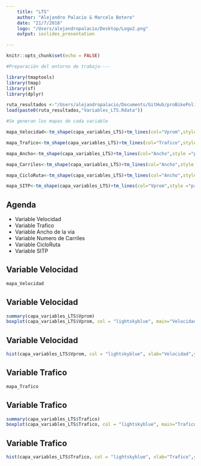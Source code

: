 ```yaml
---
    title: "LTS"
    author: "Alejandro Palacio & Marcelo Botero"
    date: "21/7/2018"
    logo: "/Users/alejandropalacio/Desktop/Logo2.png"
    output: ioslides_presentation

---
```



```r

knitr::opts_chunk$set(echo = FALSE)

#Preparación del entorno de trabajo----

library(tmaptools)
library(tmap)
library(sf)
library(dplyr)

ruta_resultados <-"/Users/alejandropalacio/Documents/GitHub/proBikePolicies/LTS/Resultados/"
load(paste0(ruta_resultados,"Variables_LTS.Rdata"))

#Se generan los mapas de cada variable

mapa_Velocidad<-tm_shape(capa_variables_LTS)+tm_lines(col="Vprom",style ="pretty" ,scale=5 ,palette = "Reds" ,title.col ="Velocidad Promedio", popup.vars = TRUE)+tmap_mode("view")+tm_view(alpha = 1, basemaps = "OpenStreetMap.BlackAndWhite")

mapa_Trafico<-tm_shape(capa_variables_LTS)+tm_lines(col="Trafico",style ="pretty" ,scale=5 ,palette = "Reds" ,title.col ="Velocidad Promedio", popup.vars = TRUE)+tmap_mode("view")+tm_view(alpha = 1, basemaps = "OpenStreetMap.BlackAndWhite")

mapa_Ancho<-tm_shape(capa_variables_LTS)+tm_lines(col="Ancho",style ="pretty" ,scale=5 ,palette = "-RdYlGn" ,title.col ="Velocidad Promedio", popup.vars = TRUE)+tmap_mode("view")+tm_view(alpha = 1, basemaps = "OpenStreetMap.BlackAndWhite")

mapa_Carriles<-tm_shape(capa_variables_LTS)+tm_lines(col="Ancho",style ="pretty" ,scale=5 ,palette = "-RdYlGn" ,title.col ="Velocidad Promedio", popup.vars = TRUE)+tmap_mode("view")+tm_view(alpha = 1, basemaps = "OpenStreetMap.BlackAndWhite")

mapa_CicloRuta<-tm_shape(capa_variables_LTS)+tm_lines(col="Ancho",style ="pretty" ,scale=5 ,palette = "RdYlGn" ,title.col ="Velocidad Promedio", popup.vars = TRUE)+tmap_mode("view")+tm_view(alpha = 1, basemaps = "OpenStreetMap.BlackAndWhite")

mapa_SITP<-tm_shape(capa_variables_LTS)+tm_lines(col="Vprom",style ="pretty" ,scale=5 ,palette = get_brewer_pal("RdYlGn",6,plot = F) ,title.col ="Velocidad Promedio", textNA = "No", colorNA = "Red")+tmap_mode("view")+tm_view(alpha = 1, basemaps = "OpenStreetMap.BlackAndWhite")

```

## Agenda

- Variable Velocidad
- Variable Trafico
- Variable Ancho de la via
- Variable Numero de Carriles
- Variable CicloRuta
- Variable SITP


## Variable Velocidad

```r

mapa_Velocidad

```

## Variable Velocidad

```r

summary(capa_variables_LTS$Vprom)
boxplot(capa_variables_LTS$Vprom, col = "lightskyblue", main="Velocidad", ylab="Velocidad")

```

## Variable Velocidad

```r

hist(capa_variables_LTS$Vprom, col = "lightskyblue", xlab="Velocidad",ylab="Frecuencia", main = "Velocidad Promedio") 

```

## Variable Trafico

```r

mapa_Trafico

```

## Variable Trafico

```r

summary(capa_variables_LTS$Trafico)
boxplot(capa_variables_LTS$Trafico, col = "lightskyblue", main="Trafico", ylab="Trafico")

```

## Variable Trafico

```r

hist(capa_variables_LTS$Trafico, col = "lightskyblue", xlab="Trafico",ylab="Frecuencia", main = "Trafico") 

```






